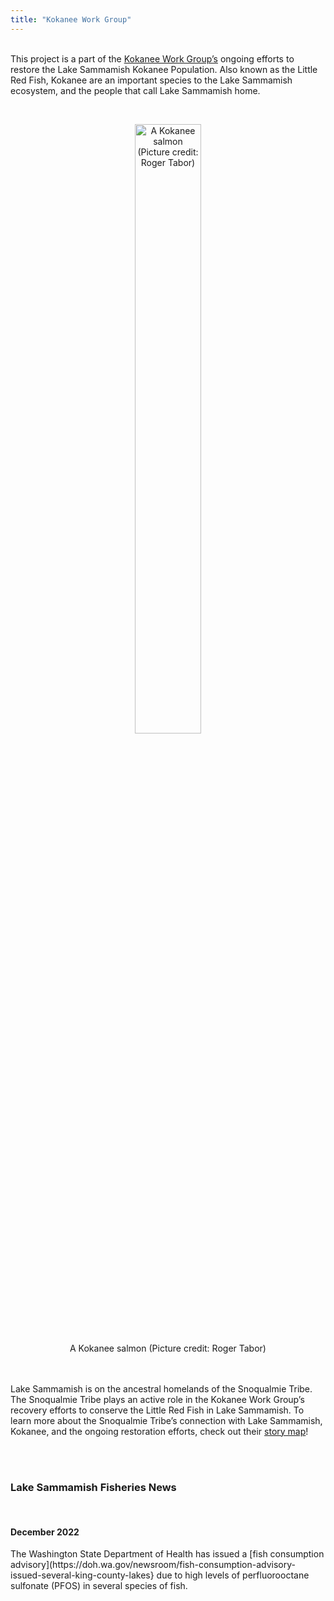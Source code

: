 ```yaml
---
title: "Kokanee Work Group"
---
```


</br>
This project is a part of the [Kokanee Work Group's](https://kingcounty.gov/en/legacy/services/environment/animals-and-plants/salmon-and-trout/kokanee/kokanee-workgroup.aspx) ongoing efforts to restore the Lake Sammamish Kokanee Population. Also known as the Little Red Fish, Kokanee are an important species to the Lake Sammamish ecosystem, and the people that call Lake Sammamish home.

</br>
<center>
![A Kokanee salmon (Picture credit: Roger Tabor)](kokanee.jpg){width=50%}
</center>
</br> </br>
Lake Sammamish is on the ancestral homelands of the Snoqualmie Tribe. The Snoqualmie Tribe plays an active role in the Kokanee Work Group's recovery efforts to conserve the Little Red Fish in Lake Sammamish. To learn more about the Snoqualmie Tribe's connection with Lake Sammamish, Kokanee, and the ongoing restoration efforts, check out their [story map](https://culture.snoqualmietribeweb.us/story-maps/)!

</br> </br>

### Lake Sammamish Fisheries News
</br>

#### December 2022

The Washington State Department of Health has issued a [fish consumption advisory](https://doh.wa.gov/newsroom/fish-consumption-advisory-issued-several-king-county-lakes} due to high levels of perfluorooctane sulfonate (PFOS) in several species of fish. 
